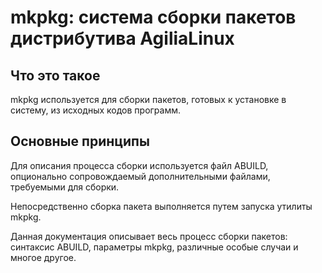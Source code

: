 = mkpkg: система сборки пакетов дистрибутива AgiliaLinux =


== Что это такое ==

mkpkg используется для сборки пакетов, готовых к установке в систему, из исходных кодов программ.


== Основные принципы ==

Для описания процесса сборки используется файл ABUILD, опционально сопровождаемый дополнительными файлами, требуемыми для сборки.

Непосредственно сборка пакета выполняется путем запуска утилиты mkpkg.

Данная документация описывает весь процесс сборки пакетов: синтаксис ABUILD, параметры mkpkg, различные особые случаи и многое другое.

